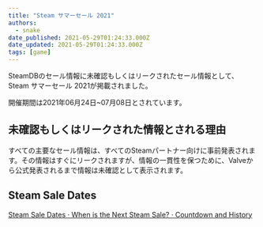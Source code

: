 ```yaml
---
title: "Steam サマーセール 2021"
authors:
  - snake
date_published: 2021-05-29T01:24:33.000Z
date_updated: 2021-05-29T01:24:33.000Z
tags: [game]
---
```


SteamDBのセール情報に未確認もしくはリークされたセール情報として、Steam サマーセール 2021が掲載されました。

開催期間は2021年06月24日~07月08日とされています。

## 未確認もしくはリークされた情報とされる理由

すべての主要なセール情報は、すべてのSteamパートナー向けに事前発表されます。その情報はすぐにリークされますが、情報の一貫性を保つために、Valveから公式発表されるまで情報は未確認として表示されます。

## Steam Sale Dates
[Steam Sale Dates · When is the Next Steam Sale? · Countdown and History](https://steamdb.info/sales/history/)
